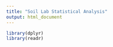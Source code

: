 ```yaml
---
title: "Soil Lab Statistical Analysis"
output: html_document
---
```


```r
library(dplyr)
library(readr)
```


